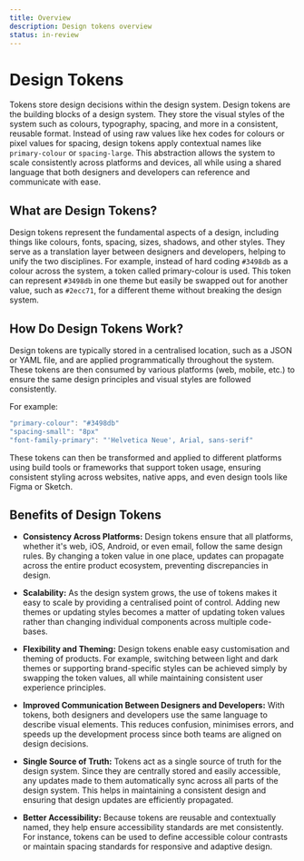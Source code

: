 ```yaml
---
title: Overview
description: Design tokens overview
status: in-review
---
```


# Design Tokens

Tokens store design decisions within the design system. Design tokens are the building blocks of a design system. They store the visual styles of the system such as colours, typography, spacing, and more in a consistent, reusable format. Instead of using raw values like hex codes for colours or pixel values for spacing, design tokens apply contextual names like `primary-colour` or `spacing-large`. This abstraction allows the system to scale consistently across platforms and devices, all while using a shared language that both designers and developers can reference and communicate with ease.

## What are Design Tokens?

Design tokens represent the fundamental aspects of a design, including things like colours, fonts, spacing, sizes, shadows, and other styles. They serve as a translation layer between designers and developers, helping to unify the two disciplines. For example, instead of hard coding `#3498db` as a colour across the system, a token called primary-colour is used. This token can represent `#3498db` in one theme but easily be swapped out for another value, such as `#2ecc71`, for a different theme without breaking the design system.

## How Do Design Tokens Work?

Design tokens are typically stored in a centralised location, such as a JSON or YAML file, and are applied programmatically throughout the system. These tokens are then consumed by various platforms (web, mobile, etc.) to ensure the same design principles and visual styles are followed consistently.

For example:
```js
"primary-colour": "#3498db"
"spacing-small": "8px"
"font-family-primary": "'Helvetica Neue', Arial, sans-serif"
```

These tokens can then be transformed and applied to different platforms using build tools or frameworks that support token usage, ensuring consistent styling across websites, native apps, and even design tools like Figma or Sketch.

## Benefits of Design Tokens

- **Consistency Across Platforms:** Design tokens ensure that all platforms, whether it's web, iOS, Android, or even email, follow the same design rules. By changing a token value in one place, updates can propagate across the entire product ecosystem, preventing discrepancies in design.

- **Scalability:** As the design system grows, the use of tokens makes it easy to scale by providing a centralised point of control. Adding new themes or updating styles becomes a matter of updating token values rather than changing individual components across multiple code-bases.

- **Flexibility and Theming:** Design tokens enable easy customisation and theming of products. For example, switching between light and dark themes or supporting brand-specific styles can be achieved simply by swapping the token values, all while maintaining consistent user experience principles.

- **Improved Communication Between Designers and Developers:** With tokens, both designers and developers use the same language to describe visual elements. This reduces confusion, minimises errors, and speeds up the development process since both teams are aligned on design decisions.

- **Single Source of Truth:** Tokens act as a single source of truth for the design system. Since they are centrally stored and easily accessible, any updates made to them automatically sync across all parts of the design system. This helps in maintaining a consistent design and ensuring that design updates are efficiently propagated.

- **Better Accessibility:** Because tokens are reusable and contextually named, they help ensure accessibility standards are met consistently. For instance, tokens can be used to define accessible colour contrasts or maintain spacing standards for responsive and adaptive design.
